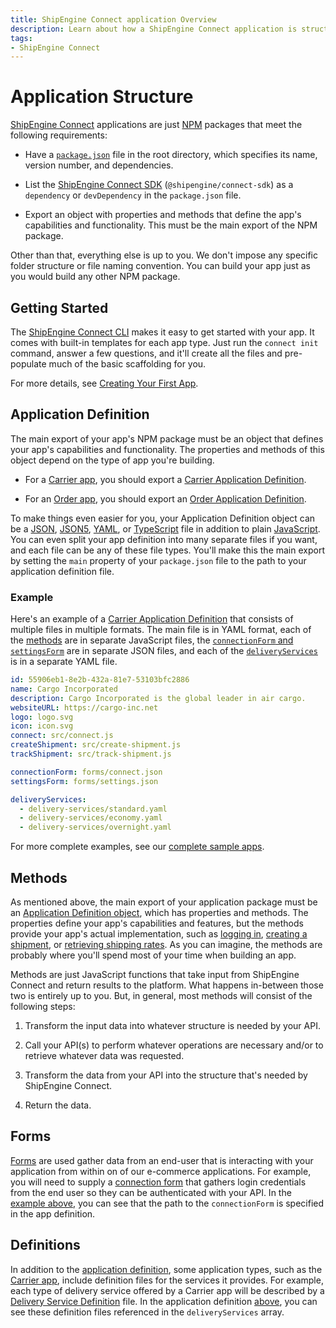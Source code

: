 ```yaml
---
title: ShipEngine Connect application Overview
description: Learn about how a ShipEngine Connect application is structured.
tags:
- ShipEngine Connect
---
```



Application Structure
==================
[ShipEngine Connect](./index.mdx) applications are just [NPM](https://www.npmjs.com/) packages that meet the following requirements:

* Have a [`package.json`](https://docs.npmjs.com/creating-a-package-json-file) file in the root directory, which specifies its name, version number, and dependencies.

* List the [ShipEngine Connect SDK](https://www.npmjs.com/package/@shipengine/connect-sdk) (`@shipengine/connect-sdk`) as a `dependency` or `devDependency` in the `package.json` file.

* Export an object with properties and methods that define the app's capabilities and functionality. This must be the main export of the NPM package.

Other than that, everything else is up to you. We don't impose any specific folder structure or file naming convention. You can build your app just as you would build any other NPM package.



Getting Started
---------------------
The [ShipEngine Connect CLI](cli.mdx) makes it easy to get started with your app. It comes with built-in templates for each app type.
Just run the `connect init` command, answer a few questions, and it'll create all the files and pre-populate much of the basic scaffolding for you.

For more details, see [Creating Your First App](create-first-app.mdx).


<Section>
  <Left>

Application Definition
---------------------
The main export of your app's NPM package must be an object that defines your app's capabilities and functionality.  The properties and methods of this object depend on the type of app you're building.

- For a [Carrier app](carrier-app/index.mdx), you should export a [Carrier Application Definition](reference/carrier.mdx).

- For an [Order app](order-app/index.mdx), you should export an [Order Application Definition](reference/order.mdx).

To make things even easier for you, your Application Definition object can be a [JSON](https://www.w3schools.com/js/js_json_intro.asp), [JSON5](https://json5.org/), [YAML](https://en.wikipedia.org/wiki/YAML), or [TypeScript](https://www.typescriptlang.org/) file in addition
to plain [JavaScript](https://developer.mozilla.org/en-US/docs/Web/JavaScript). You can even split your app definition into many separate files if you want, and each file can be any of these file types.
You'll make this the main export by setting the `main` property of your `package.json` file to the path to your application definition file.

  </Left>
  <Right>

### Example
Here's an example of a [Carrier Application Definition](reference/carrier.mdx) that consists of multiple files in multiple formats.  The main file is in YAML format,
each of the [methods](#methods) are in separate JavaScript files, the [`connectionForm` and `settingsForm`](#forms) are in separate JSON files, and each of the [`deliveryServices`](#definitions) is in a separate YAML file.

```yaml
id: 55906eb1-8e2b-432a-81e7-53103bfc2886
name: Cargo Incorporated
description: Cargo Incorporated is the global leader in air cargo.
websiteURL: https://cargo-inc.net
logo: logo.svg
icon: icon.svg
connect: src/connect.js
createShipment: src/create-shipment.js
trackShipment: src/track-shipment.js

connectionForm: forms/connect.json
settingsForm: forms/settings.json

deliveryServices:
  - delivery-services/standard.yaml
  - delivery-services/economy.yaml
  - delivery-services/overnight.yaml
```

For more complete examples, see our [complete sample apps](https://github.com/ShipEngine/connect-samples).

  </Right>
</Section>


Methods
---------------------
As mentioned above, the main export of your application package must be an [Application Definition object](#application-definition), which has properties and methods.  The properties define your app's capabilities and features, but the methods provide your app's actual implementation, such as [logging in](reference/methods/connect.mdx), [creating a shipment](reference/methods/create-shipment.mdx), or [retrieving shipping rates](reference/methods/rate-shipment.mdx).
As you can imagine, the methods are probably where you'll spend most of your time when building an app.

Methods are just JavaScript functions that take input from ShipEngine Connect and return results to the platform.  What happens in-between those two is entirely up to you.  But, in general, most methods will consist of the following steps:

1) Transform the input data into whatever structure is needed by your API.

2) Call your API(s) to perform whatever operations are necessary and/or to retrieve whatever data was requested.

3) Transform the data from your API into the structure that's needed by ShipEngine Connect.

4) Return the data.

Forms
---------------------
[Forms](./reference/forms.mdx) are used gather data from an end-user that is interacting with your application from within on of our e-commerce applications.
For example, you will need to supply a [connection form](./reference/forms.mdx#connection-form-examples) that gathers login credentials
from the end user so they can be authenticated with your API. In the [example above](#example), you can see that the
path to the `connectionForm` is specified in the app definition.

Definitions
-------------------------
In addition to the [application definition](#application-definition), some application types, such as the [Carrier app](carrier-app/index.mdx), include definition files for the services it provides. For example, each type of delivery service
offered by a Carrier app will be described by a [Delivery Service Definition](./reference/delivery-service.mdx) file. In the application definition
[above](#example), you can see these definition files referenced in the `deliveryServices` array.

<Pager
  prev="index.mdx" prevTitle="Getting Started"
  next="tools/index.mdx" nextTitle="Recommended Tools"
/>
